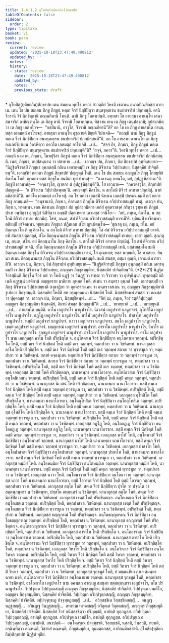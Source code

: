 ```yaml
---
title: 1.4.1.2 อุโทสิต(ทุติยกถิน)สิกฺขาปท
tableOfContents: false
sidebar:
  order: 2
type: tipitaka
basket: vi
book: para
review:
  current: review
  updated: '2025-10-18T23:47:49.490812'
  updated_by: ''
  notes: ''
  history:
  - state: review
    date: '2025-10-18T23:47:49.490812'
    updated_by: ''
    notes: ''
    previous_state: draft
---
```



<DynamicBreadcrumb />


<ReviewStatus review={frontmatter.review} showDetails={true} />

<HypothesisAnnotation frontmatter={frontmatter} />

<Paragraph type="center" book="para">
* อุโทสิต(ทุติยกถิน)สิกฺขาปท
</Paragraph>

<Division number="471" book="para" e="ch" v="1" p="297">

<Paragraph number="1883" book="para">
เตน สมเยน พุทฺโธ ภควา สาวตฺถิยํ วิหรติ เชตวเน อนาถปิณฺฑิกสฺส อาราเม. เตน โข ปน สมเยน ภิกฺขู ภิกฺขูนํ หตฺเถ จีวรํ นิกฺขิปิตฺวา สนฺตรุตฺตเรน ชนปทจาริกํ ปกฺกมนฺติ. ตานิ จีวรานิ จิรํ นิกฺขิตฺตานิ กณฺณกิตานิ โหนฺติ. ตานิ ภิกฺขู โอตาเปนฺติ. อทฺทสา โข อายสฺมา อานนฺโท เสนาสนจาริกํ อาหิณฺฑนฺโต เต ภิกฺขู ตานิ จีวรานิ โอตาเปนฺเต. ทิสฺวาน เยน เต ภิกฺขู เตนุปสงฺกมิ; อุปสงฺกมิตฺวา เต ภิกฺขู เอตทโวจ—  “กสฺสิมานิ, อาวุโส, จีวรานิ กณฺณกิตานี”ติ? อถ โข เต ภิกฺขู อายสฺมโต อานนฺทสฺส เอตมตฺถํ อาโรเจสุํ. อายสฺมา อานนฺโท อุชฺฌายติ ขิยฺยติ วิปาเจติ—  “กถญฺหิ นาม ภิกฺขู ภิกฺขูนํ หตฺเถ จีวรํ นิกฺขิปิตฺวา สนฺตรุตฺตเรน ชนปทจาริกํ ปกฺกมิสฺสนฺตี”ติ.
</Paragraph>

<Paragraph number="1884" book="para">
อถ โข อายสฺมา อานนฺโท เต ภิกฺขู อเนกปริยาเยน วิครหิตฺวา ภควโต เอตมตฺถํ อาโรเจสิ …เป…  “สจฺจํ กิร, ภิกฺขเว, ภิกฺขู ภิกฺขูนํ หตฺเถ จีวรํ นิกฺขิปิตฺวา สนฺตรุตฺตเรน ชนปทจาริกํ ปกฺกมนฺตี”ติ? “สจฺจํ, ภควา”ติ. วิครหิ พุทฺโธ ภควา …เป…  กถญฺหิ นาม เต, ภิกฺขเว, โมฆปุริสา ภิกฺขูนํ หตฺเถ จีวรํ นิกฺขิปิตฺวา สนฺตรุตฺตเรน ชนปทจาริกํ ปกฺกมิสฺสนฺติ. เนตํ, ภิกฺขเว, อปฺปสนฺนานํ วา ปสาทาย …เป…  เอวญฺจ ปน, ภิกฺขเว, อิมํ สิกฺขาปทํ อุทฺทิเสยฺยาถ—
</Paragraph>

</Division>
<Division number="472" book="para" e="ch" v="1" p="297">

<Paragraph number="1885" book="para">
<Emphasis>“นิฏฺฐิตจีวรสฺมิํ ภิกฺขุนา อุพฺภตสฺมิํ กถิเน เอกรตฺตมฺปิ เจ ภิกฺขุ ติจีวเรน วิปฺปวเสยฺย, นิสฺสคฺคิยํ ปาจิตฺติยนฺ”</Emphasis>ติ.
</Paragraph>

<Paragraph number="1886" book="para">
เอวญฺจิทํ ภควตา ภิกฺขูนํ สิกฺขาปทํ ปญฺญตฺตํ โหติ.
</Paragraph>

</Division>
<Division number="473" book="para" e="ch" v="1" p="297">

<Paragraph number="1887" book="para">
เตน โข ปน สมเยน อญฺญตโร ภิกฺขุ โกสมฺพิยํ คิลาโน โหติ. ญาตกา ตสฺส ภิกฺขุโน สนฺติเก ทูตํ ปาเหสุํ—  “อาคจฺฉตุ ภทนฺโต, มยํ, อุปฏฺฐหิสฺสามา”ติ. ภิกฺขูปิ เอวมาหํสุ—  “คจฺฉาวุโส, ญาตกา ตํ อุปฏฺฐหิสฺสนฺตี”ติ. โส เอวมาห—  “ภควตาวุโส, สิกฺขาปทํ ปญฺญตฺตํ—  ‘น ติจีวเรน วิปฺปวสิตพฺพนฺ’ติ. อหญฺจมฺหิ คิลาโน. น สกฺโกมิ ติจีวรํ อาทาย ปกฺกมิตุํ. นาหํ คมิสฺสามี”ติ. ภควโต เอตมตฺถํ อาโรเจสุํ. อถ โข ภควา เอตสฺมิํ นิทาเน เอตสฺมิํ ปกรเณ ธมฺมิํ กถํ กตฺวา ภิกฺขู อามนฺเตสิ—  “อนุชานามิ, ภิกฺขเว, คิลานสฺส ภิกฺขุโน ติจีวเรน อวิปฺปวาสสมฺมุติํ ทาตุํ. เอวญฺจ ปน, ภิกฺขเว, ทาตพฺพา. เตน คิลาเนน ภิกฺขุนา สํฆํ อุปสงฺกมิตฺวา เอกํสํ อุตฺตราสงฺคํ กริตฺวา วุฑฺฒานํ ภิกฺขูนํ ปาเท วนฺทิตฺวา อุกฺกุฏิกํ นิสีทิตฺวา อญฺชลิํ ปคฺคเหตฺวา เอวมสฺส วจนีโย—  ‘อหํ, ภนฺเต, คิลาโน. น สกฺโกมิ ติจีวรํ อาทาย ปกฺกมิตุํ. โสหํ, ภนฺเต, สํฆํ ติจีวเรน อวิปฺปวาสสมฺมุติํ ยาจามี’ติ. ทุติยมฺปิ ยาจิตพฺพา. ตติยมฺปิ ยาจิตพฺพา. พฺยตฺเตน ภิกฺขุนา ปฏิพเลน สํโฆ ญาเปตพฺโพ—
</Paragraph>

</Division>
<Division number="474" book="para" e="ch" v="1" p="298">

<Paragraph number="1888" book="para">
‘สุณาตุ เม, ภนฺเต, สํโฆ. อยํ อิตฺถนฺนาโม ภิกฺขุ คิลาโน. น สกฺโกติ ติจีวรํ อาทาย ปกฺกมิตุํ. โส สํฆํ ติจีวเรน อวิปฺปวาสสมฺมุติํ ยาจติ. ยทิ สํฆสฺส ปตฺตกลฺลํ, สํโฆ อิตฺถนฺนามสฺส ภิกฺขุโน ติจีวเรน อวิปฺปวาสสมฺมุติํ ทเทยฺย. เอสา ญตฺติ.
</Paragraph>

<Paragraph number="1889" book="para">
สุณาตุ เม, ภนฺเต, สํโฆ. อยํ อิตฺถนฺนาโม ภิกฺขุ คิลาโน. น สกฺโกติ ติจีวรํ อาทาย ปกฺกมิตุํ. โส สํฆํ ติจีวเรน อวิปฺปวาสสมฺมุติํ ยาจติ. สํโฆ อิตฺถนฺนามสฺส ภิกฺขุโน ติจีวเรน อวิปฺปวาสสมฺมุติํ เทติ. ยสฺสายสฺมโต ขมติ อิตฺถนฺนามสฺส ภิกฺขุโน ติจีวเรน อวิปฺปวาสสมฺมุติยา ทานํ, โส ตุณฺหสฺส; ยสฺส นกฺขมติ, โส ภาเสยฺย.
</Paragraph>

<Paragraph number="1890" book="para">
ทินฺนา สํเฆน อิตฺถนฺนามสฺส ภิกฺขุโน ติจีวเรน อวิปฺปวาสสมฺมุติ. ขมติ สํฆสฺส, ตสฺมา ตุณฺหี, เอวเมตํ ธารยามี’ติ.
</Paragraph>

<Paragraph number="1891" book="para">
เอวญฺจ ปน, ภิกฺขเว, อิมํ สิกฺขาปทํ อุทฺทิเสยฺยาถ—
</Paragraph>

</Division>
<Division number="475" book="para" e="ch" v="1" p="298">

<Paragraph number="1892" book="para">
<Emphasis>“นิฏฺฐิตจีวรสฺมิํ ภิกฺขุนา อุพฺภตสฺมิํ กถิเน เอกรตฺตมฺปิ เจ ภิกฺขุ ติจีวเรน วิปฺปวเสยฺย, อญฺญตฺร ภิกฺขุสมฺมุติยา, นิสฺสคฺคิยํ ปาจิตฺติยนฺ”</Emphasis>ติ. (*2*:<Emphasis>21</Emphasis>)
</Paragraph>

</Division>
<Division number="476" book="para" e="ch" v="1" p="298">

<Paragraph number="1893" book="para">
<Emphasis>นิฏฺฐิตจีวรสฺมินฺ</Emphasis>ติ ภิกฺขุโน จีวรํ กตํ วา โหติ นฏฺฐํ วา วินฏฺฐํ วา ทฑฺฒํ วา จีวราสา วา อุปจฺฉินฺนา.
</Paragraph>

<Paragraph number="1894" book="para">
<Emphasis>อุพฺภตสฺมิํ กถิเน</Emphasis>ติ อฏฺฐนฺนํ มาติกานํ อญฺญตราย มาติกาย อุพฺภตํ โหติ, สํเฆน วา อนฺตรา อุพฺภตํ โหติ.
</Paragraph>

<Paragraph number="1895" book="para">
<Emphasis>เอกรตฺตมฺปิ เจ ภิกฺขุ ติจีวเรน วิปฺปวเสยฺยา</Emphasis>ติ สงฺฆาฏิยา วา อุตฺตราสงฺเคน วา อนฺตรวาสเกน วา.
</Paragraph>

<Paragraph number="1896" book="para">
<Emphasis>อญฺญตฺร ภิกฺขุสมฺมุติยา</Emphasis>ติ ฐเปตฺวา ภิกฺขุสมฺมุติํ.
</Paragraph>

<Paragraph number="1897" book="para">
<Emphasis>นิสฺสคฺคิยํ โหตี</Emphasis>ติ สห อรุณุคฺคมนา นิสฺสคฺคิยํ โหติ. นิสฺสชฺชิตพฺพํ สํฆสฺส วา คณสฺส วา ปุคฺคลสฺส วา. เอวญฺจ ปน, ภิกฺขเว, นิสฺสชฺชิตพฺพํ …เป…  “อิทํ เม, ภนฺเต, จีวรํ รตฺติวิปฺปวุตฺถํ อญฺญตฺร ภิกฺขุสมฺมุติยา นิสฺสคฺคิยํ, อิมาหํ สํฆสฺส นิสฺสชฺชามี”ติ …เป…  ทเทยฺยาติ …เป…  ทเทยฺยุนฺติ …เป…  อายสฺมโต ทมฺมีติ.
</Paragraph>

</Division>
<Division number="477" book="para" e="ch" v="1" p="299">

<Paragraph number="1898" book="para">
คาโม เอกูปจาโร นานูปจาโร. นิเวสนํ เอกูปจารํ นานูปจารํ. อุโทสิโต เอกูปจาโร นานูปจาโร. อฏฺโฏ เอกูปจาโร นานูปจาโร. มาโฬ เอกูปจาโร นานูปจาโร. ปาสาโท เอกูปจาโร นานูปจาโร. หมฺมิยํ เอกูปจารํ นานูปจารํ. นาวา เอกูปจารา นานูปจารา. สตฺโถ เอกูปจาโร นานูปจาโร. เขตฺตํ เอกูปจารํ นานูปจารํ. ธญฺญกรณํ เอกูปจารํ นานูปจารํ. อาราโม เอกูปจาโร นานูปจาโร. วิหาโร เอกูปจาโร นานูปจาโร. รุกฺขมูลํ เอกูปจารํ นานูปจารํ. อชฺโฌกาโส เอกูปจาโร นานูปจาโร.
</Paragraph>

</Division>
<Division number="478" book="para" e="ch" v="1" p="299">

<Paragraph number="1899" book="para">
<Emphasis>คาโม เอกูปจาโร</Emphasis> นาม เอกกุลสฺส คาโม โหติ ปริกฺขิตฺโต จ. อนฺโตคาเม จีวรํ นิกฺขิปิตฺวา อนฺโตคาเม วตฺถพฺพํ. อปริกฺขิตฺโต โหติ, ยสฺมิํ ฆเร จีวรํ นิกฺขิตฺตํ โหติ ตสฺมิํ ฆเร วตฺถพฺพํ, หตฺถปาสา วา น วิชหิตพฺพํ.
</Paragraph>

</Division>
<Division number="479" book="para" e="ch" v="1" p="299">

<Paragraph number="1900" book="para">
นานากุลสฺส คาโม โหติ ปริกฺขิตฺโต จ. ยสฺมิํ ฆเร จีวรํ นิกฺขิตฺตํ โหติ ตสฺมิํ ฆเร วตฺถพฺพํ สภาเย วา ทฺวารมูเล วา, หตฺถปาสา วา น วิชหิตพฺพํ. สภายํ คจฺฉนฺเตน หตฺถปาเส จีวรํ นิกฺขิปิตฺวา สภาเย วา วตฺถพฺพํ ทฺวารมูเล วา, หตฺถปาสา วา น วิชหิตพฺพํ. สภาเย จีวรํ นิกฺขิปิตฺวา สภาเย วา วตฺถพฺพํ ทฺวารมูเล วา, หตฺถปาสา วา น วิชหิตพฺพํ. อปริกฺขิตฺโต โหติ, ยสฺมิํ ฆเร จีวรํ นิกฺขิตฺตํ โหติ ตสฺมิํ ฆเร วตฺถพฺพํ, หตฺถปาสา วา น วิชหิตพฺพํ.
</Paragraph>

</Division>
<Division number="480" book="para" e="ch" v="1" p="300">

<Paragraph number="1901" book="para">
เอกกุลสฺส นิเวสนํ โหติ ปริกฺขิตฺตญฺจ, นานาคพฺภา นานาโอวรกา. อนฺโตนิเวสเน จีวรํ นิกฺขิปิตฺวา อนฺโตนิเวสเน วตฺถพฺพํ. อปริกฺขิตฺตํ โหติ, ยสฺมิํ คพฺเภ จีวรํ นิกฺขิตฺตํ โหติ ตสฺมิํ คพฺเภ วตฺถพฺพํ, หตฺถปาสา วา น วิชหิตพฺพํ.
</Paragraph>

</Division>
<Division number="481" book="para" e="ch" v="1" p="300">

<Paragraph number="1902" book="para">
นานากุลสฺส นิเวสนํ โหติ ปริกฺขิตฺตญฺจ, นานาคพฺภา นานาโอวรกา. ยสฺมิํ คพฺเภ จีวรํ นิกฺขิตฺตํ โหติ ตสฺมิํ คพฺเภ วตฺถพฺพํ ทฺวารมูเล วา, หตฺถปาสา วา น วิชหิตพฺพํ. อปริกฺขิตฺตํ โหติ, ยสฺมิํ คพฺเภ จีวรํ นิกฺขิตฺตํ โหติ ตสฺมิํ คพฺเภ วตฺถพฺพํ, หตฺถปาสา วา น วิชหิตพฺพํ.
</Paragraph>

</Division>
<Division number="482" book="para" e="ch" v="1" p="300">

<Paragraph number="1903" book="para">
เอกกุลสฺส อุโทสิโต โหติ ปริกฺขิตฺโต จ, นานาคพฺภา นานาโอวรกา. อนฺโตอุโทสิเต จีวรํ นิกฺขิปิตฺวา อนฺโตอุโทสิเต วตฺถพฺพํ. อปริกฺขิตฺโต โหติ, ยสฺมิํ คพฺเภ จีวรํ นิกฺขิตฺตํ โหติ ตสฺมิํ คพฺเภ วตฺถพฺพํ, หตฺถปาสา วา น วิชหิตพฺพํ.
</Paragraph>

</Division>
<Division number="483" book="para" e="ch" v="1" p="300">

<Paragraph number="1904" book="para">
นานากุลสฺส อุโทสิโต โหติ ปริกฺขิตฺโต จ, นานาคพฺภา นานาโอวรกา. ยสฺมิํ คพฺเภ จีวรํ นิกฺขิตฺตํ โหติ ตสฺมิํ คพฺเภ วตฺถพฺพํ ทฺวารมูเล วา, หตฺถปาสา วา น วิชหิตพฺพํ. อปริกฺขิตฺโต โหติ, ยสฺมิํ คพฺเภ จีวรํ นิกฺขิตฺตํ โหติ ตสฺมิํ คพฺเภ วตฺถพฺพํ, หตฺถปาสา วา น วิชหิตพฺพํ.
</Paragraph>

</Division>
<Division number="484" book="para" e="ch" v="1" p="300">

<Paragraph number="1905" book="para">
เอกกุลสฺส อฏฺโฏ โหติ, อนฺโตอฏฺเฏ จีวรํ นิกฺขิปิตฺวา อนฺโตอฏฺเฏ วตฺถพฺพํ. นานากุลสฺส อฏฺโฏ โหติ, นานาคพฺภา นานาโอวรกา. ยสฺมิํ คพฺเภ จีวรํ นิกฺขิตฺตํ โหติ ตสฺมิํ คพฺเภ วตฺถพฺพํ ทฺวารมูเล วา, หตฺถปาสา วา น วิชหิตพฺพํ.
</Paragraph>

</Division>
<Division number="485" book="para" e="ch" v="1" p="300">

<Paragraph number="1906" book="para">
เอกกุลสฺส มาโฬ โหติ, อนฺโตมาเฬ จีวรํ นิกฺขิปิตฺวา อนฺโตมาเฬ วตฺถพฺพํ. นานากุลสฺส มาโฬ โหติ นานาคพฺภา นานาโอวรกา, ยสฺมิํ คพฺเภ จีวรํ นิกฺขิตฺตํ โหติ ตสฺมิํ คพฺเภ วตฺถพฺพํ ทฺวารมูเล วา, หตฺถปาสา วา น วิชหิตพฺพํ.
</Paragraph>

</Division>
<Division number="486" book="para" e="ch" v="1" p="300">

<Paragraph number="1907" book="para">
เอกกุลสฺส ปาสาโท โหติ, อนฺโตปาสาเท จีวรํ นิกฺขิปิตฺวา อนฺโตปาสาเท วตฺถพฺพํ. นานากุลสฺส ปาสาโท โหติ, นานาคพฺภา นานาโอวรกา. ยสฺมิํ คพฺเภ จีวรํ นิกฺขิตฺตํ โหติ ตสฺมิํ คพฺเภ วตฺถพฺพํ ทฺวารมูเล วา, หตฺถปาสา วา น วิชหิตพฺพํ.
</Paragraph>

</Division>
<Division number="487" book="para" e="ch" v="1" p="301">

<Paragraph number="1908" book="para">
เอกกุลสฺส หมฺมิยํ โหติ. อนฺโตหมฺมิเย จีวรํ นิกฺขิปิตฺวา อนฺโตหมฺมิเย วตฺถพฺพํ. นานากุลสฺส หมฺมิยํ โหติ, นานาคพฺภา นานาโอวรกา. ยสฺมิํ คพฺเภ จีวรํ นิกฺขิตฺตํ โหติ ตสฺมิํ คพฺเภ วตฺถพฺพํ ทฺวารมูเล วา, หตฺถปาสา วา น วิชหิตพฺพํ.
</Paragraph>

</Division>
<Division number="488" book="para" e="ch" v="1" p="301">

<Paragraph number="1909" book="para">
เอกกุลสฺส นาวา โหติ. อนฺโตนาวาย จีวรํ นิกฺขิปิตฺวา อนฺโตนาวาย วตฺถพฺพํ. นานากุลสฺส นาวา โหติ นานาคพฺภา นานาโอวรกา. ยสฺมิํ โอวรเก จีวรํ นิกฺขิตฺตํ โหติ ตสฺมิํ โอวรเก วตฺถพฺพํ, หตฺถปาสา วา น วิชหิตพฺพํ.
</Paragraph>

</Division>
<Division number="489" book="para" e="ch" v="1" p="301">

<Paragraph number="1910" book="para">
เอกกุลสฺส สตฺโถ โหติ. สตฺเถ จีวรํ นิกฺขิปิตฺวา ปุรโต วา ปจฺฉโต วา สตฺตพฺภนฺตรา น วิชหิตพฺพา, ปสฺสโต อพฺภนฺตรํ น วิชหิตพฺพํ. นานากุลสฺส สตฺโถ โหติ, สตฺเถ จีวรํ นิกฺขิปิตฺวา หตฺถปาสา น วิชหิตพฺพํ.
</Paragraph>

</Division>
<Division number="490" book="para" e="ch" v="1" p="301">

<Paragraph number="1911" book="para">
เอกกุลสฺส เขตฺตํ โหติ ปริกฺขิตฺตญฺจ. อนฺโตเขตฺเต จีวรํ นิกฺขิปิตฺวา อนฺโตเขตฺเต วตฺถพฺพํ. อปริกฺขิตฺตํ โหติ, หตฺถปาสา น วิชหิตพฺพํ. นานากุลสฺส เขตฺตํ โหติ ปริกฺขิตฺตญฺจ. อนฺโตเขตฺเต จีวรํ นิกฺขิปิตฺวา ทฺวารมูเล วา วตฺถพฺพํ, หตฺถปาสา วา น วิชหิตพฺพํ. อปริกฺขิตฺตํ โหติ, หตฺถปาสา น วิชหิตพฺพํ.
</Paragraph>

</Division>
<Division number="491" book="para" e="ch" v="1" p="301">

<Paragraph number="1912" book="para">
เอกกุลสฺส ธญฺญกรณํ โหติ ปริกฺขิตฺตญฺจ. อนฺโตธญฺญกรเณ จีวรํ นิกฺขิปิตฺวา อนฺโตธญฺญกรเณ วตฺถพฺพํ. อปริกฺขิตฺตํ โหติ, หตฺถปาสา น วิชหิตพฺพํ. นานากุลสฺส ธญฺญกรณํ โหติ ปริกฺขิตฺตญฺจ. อนฺโตธญฺญกรเณ จีวรํ นิกฺขิปิตฺวา ทฺวารมูเล วา วตฺถพฺพํ, หตฺถปาสา วา น วิชหิตพฺพํ. อปริกฺขิตฺตํ โหติ, หตฺถปาสา น วิชหิตพฺพํ.
</Paragraph>

</Division>
<Division number="492" book="para" e="ch" v="1" p="301">

<Paragraph number="1913" book="para">
เอกกุลสฺส อาราโม โหติ ปริกฺขิตฺโต จ. อนฺโตอาราเม จีวรํ นิกฺขิปิตฺวา อนฺโตอาราเม วตฺถพฺพํ. อปริกฺขิตฺโต โหติ, หตฺถปาสา น วิชหิตพฺพํ. นานากุลสฺส อาราโม โหติ ปริกฺขิตฺโต จ. อนฺโตอาราเม จีวรํ นิกฺขิปิตฺวา ทฺวารมูเล วา วตฺถพฺพํ, หตฺถปาสา วา น วิชหิตพฺพํ. อปริกฺขิตฺโต โหติ, หตฺถปาสา น วิชหิตพฺพํ.
</Paragraph>

</Division>
<Division number="493" book="para" e="ch" v="1" p="302">

<Paragraph number="1914" book="para">
เอกกุลสฺส วิหาโร โหติ ปริกฺขิตฺโต จ. อนฺโตวิหาเร จีวรํ นิกฺขิปิตฺวา อนฺโตวิหาเร วตฺถพฺพํ. อปริกฺขิตฺโต โหติ, ยสฺมิํ วิหาเร จีวรํ นิกฺขิตฺตํ โหติ ตสฺมิํ วิหาเร วตฺถพฺพํ, หตฺถปาสา วา น วิชหิตพฺพํ. นานากุลสฺส วิหาโร โหติ ปริกฺขิตฺโต จ. ยสฺมิํ วิหาเร จีวรํ นิกฺขิตฺตํ โหติ ตสฺมิํ วิหาเร วตฺถพฺพํ ทฺวารมูเล วา, หตฺถปาสา วา น วิชหิตพฺพํ. อปริกฺขิตฺโต โหติ, ยสฺมิํ วิหาเร จีวรํ นิกฺขิตฺตํ โหติ ตสฺมิํ วิหาเร วตฺถพฺพํ, หตฺถปาสา วา น วิชหิตพฺพํ.
</Paragraph>

</Division>
<Division number="494" book="para" e="ch" v="1" p="302">

<Paragraph number="1915" book="para">
เอกกุลสฺส รุกฺขมูลํ โหติ, ยํ มชฺฌนฺหิเก กาเล สมนฺตา ฉายา ผรติ, อนฺโตฉายาย จีวรํ นิกฺขิปิตฺวา อนฺโตฉายาย วตฺถพฺพํ. นานากุลสฺส รุกฺขมูลํ โหติ, หตฺถปาสา น วิชหิตพฺพํ.
</Paragraph>

<Paragraph number="1916" book="para">
อชฺโฌกาโส เอกูปจาโร นาม อคามเก อรญฺเญ สมนฺตา สตฺตพฺภนฺตรา เอกูปจาโร, ตโต ปรํ นานูปจาโร.
</Paragraph>

</Division>
<Division number="495" book="para" e="ch" v="1" p="302">

<Paragraph number="1917" book="para">
วิปฺปวุตฺเถ วิปฺปวุตฺถสญฺญี อญฺญตฺร ภิกฺขุสมฺมุติยา, นิสฺสคฺคิยํ ปาจิตฺติยํ. วิปฺปวุตฺเถ เวมติโก, อญฺญตฺร ภิกฺขุสมฺมุติยา, นิสฺสคฺคิยํ ปาจิตฺติยํ. วิปฺปวุตฺเถ อวิปฺปวุตฺถสญฺญี, อญฺญตฺร ภิกฺขุสมฺมุติยา, นิสฺสคฺคิยํ ปาจิตฺติยํ. อปฺปจฺจุทฺธเฏ ปจฺจุทฺธฏสญฺญี …เป…  อวิสฺสชฺชิเต วิสฺสชฺชิตสญฺญี…  อนฏฺเฐ นฏฺฐสญฺญี…  อวินฏฺเฐ วินฏฺฐสญฺญี…  อทฑฺเฒ ทฑฺฒสญฺญี อวิลุตฺเต วิลุตฺตสญฺญี, อญฺญตฺร ภิกฺขุสมฺมุติยา, นิสฺสคฺคิยํ ปาจิตฺติยํ.
</Paragraph>

<Paragraph number="1918" book="para">
นิสฺสคฺคิยํ จีวรํ อนิสฺสชฺชิตฺวา ปริภุญฺชติ, อาปตฺติ ทุกฺกฏสฺส. อวิปฺปวุตฺเถ วิปฺปวุตฺถสญฺญี, อาปตฺติ ทุกฺกฏสฺส. อวิปฺปวุตฺเถ เวมติโก, อาปตฺติ ทุกฺกฏสฺส. อวิปฺปวุตฺเถ อวิปฺปวุตฺถสญฺญี, อนาปตฺติ.
</Paragraph>

</Division>
<Division number="496" book="para" e="ch" v="1" p="302">

<Paragraph number="1919" book="para">
อนาปตฺติ—  อนฺโตอรุเณ ปจฺจุทฺธรติ, วิสฺสชฺเชติ, นสฺสติ, วินสฺสติ, ฑยฺหติ, อจฺฉินฺทิตฺวา คณฺหนฺติ, วิสฺสาสํ คณฺหนฺติ, ภิกฺขุสมฺมุติยา, อุมฺมตฺตกสฺส, อาทิกมฺมิกสฺสาติ.

</Paragraph>
</Division>

<Paragraph number="1920" type="center" book="para">
อุโทสิต(ทุติยกถิน)สิกฺขาปทํ นิฏฺฐิตํ ทุติยํ.
</Paragraph>